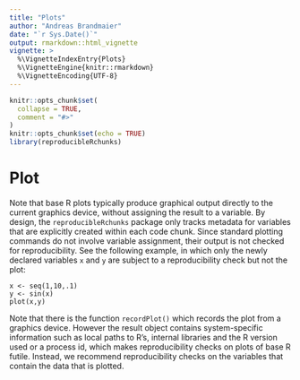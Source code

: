 ```yaml
---
title: "Plots"
author: "Andreas Brandmaier"
date: "`r Sys.Date()`"
output: rmarkdown::html_vignette
vignette: >
  %\VignetteIndexEntry{Plots}
  %\VignetteEngine{knitr::rmarkdown}
  %\VignetteEncoding{UTF-8}
---
```


```r
knitr::opts_chunk$set(
  collapse = TRUE,
  comment = "#>"
)
knitr::opts_chunk$set(echo = TRUE)
library(reproducibleRchunks)
```

# Plot

Note that base R plots typically produce graphical output directly to the current graphics device, without assigning the result to a variable. By design, the `reproducibleRchunks` package only tracks metadata for variables that are explicitly created within each code chunk. Since standard plotting commands do not involve variable assignment, their output is not checked for reproducibility. See the following example, in which only the newly declared variables `x` and `y` are subject to a reproducibility check but not the plot:

```reproducibleR
x <- seq(1,10,.1)
y <- sin(x)
plot(x,y)
```

Note that there is the function `recordPlot()` which records the plot from a graphics device. However the result object contains system-specific information such as local paths to R's, internal libraries and the R version used or a process id, which makes reproducibility checks on plots of base R futile. Instead, we recommend reproducibility checks on the variables that contain the data that is plotted.


